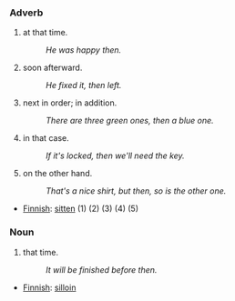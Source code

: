===Adverb===
#at that time.
#:''He was happy then.''
#soon afterward.
#:''He fixed it, then left.''
#next in order; in addition.
#:''There are three green ones, then a blue one.''
#in that case.
#:''If it's locked, then we'll need the key.''
#on the other hand.
#:''That's a nice shirt, but then, so is the other one.''

*[[Finnish]]: [[sitten]] (1) (2) (3) (4) (5)
===Noun===
#that time.
#:''It will be finished before then.''

*[[Finnish]]: [[silloin]]